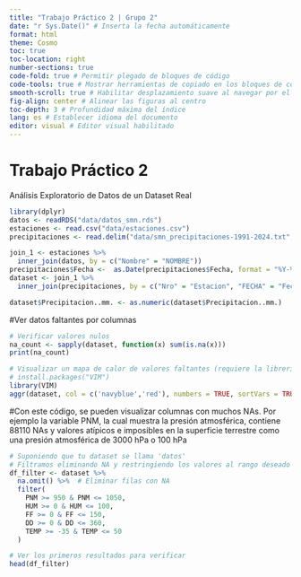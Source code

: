 ```yaml
---
title: "Trabajo Práctico 2 | Grupo 2" 
date: "r Sys.Date()" # Inserta la fecha automáticamente 
format: html
theme: Cosmo 
toc: true 
toc-location: right 
number-sections: true 
code-fold: true # Permitir plegado de bloques de código 
code-tools: true # Mostrar herramientas de copiado en los bloques de código 
smooth-scroll: true # Habilitar desplazamiento suave al navegar por el índice 
fig-align: center # Alinear las figuras al centro 
toc-depth: 3 # Profundidad máxima del índice 
lang: es # Establecer idioma del documento 
editor: visual # Editor visual habilitado
---
```


# Trabajo Práctico 2

Análisis Exploratorio de Datos de un Dataset Real

```r
library(dplyr)
datos <- readRDS("data/datos_smn.rds")
estaciones <- read.csv("data/estaciones.csv")
precipitaciones <- read.delim("data/smn_precipitaciones-1991-2024.txt", sep = ",")

join_1 <- estaciones %>% 
  inner_join(datos, by = c("Nombre" = "NOMBRE"))
precipitaciones$Fecha <-  as.Date(precipitaciones$Fecha, format = "%Y-%m-%d")
dataset <- join_1 %>%
  inner_join(precipitaciones, by = c("Nro" = "Estacion", "FECHA" = "Fecha"))

dataset$Precipitacion..mm. <- as.numeric(dataset$Precipitacion..mm.) 
```

#Ver datos faltantes por columnas

```r
# Verificar valores nulos
na_count <- sapply(dataset, function(x) sum(is.na(x)))
print(na_count)

# Visualizar un mapa de calor de valores faltantes (requiere la librería VIM)
# install.packages("VIM")
library(VIM)
aggr(dataset, col = c('navyblue','red'), numbers = TRUE, sortVars = TRUE, labels = names(data), cex.axis = .7, gap = 3, ylab = c("Histograma de NAs","Patrón de NAs"))
```

#Con este código, se pueden visualizar columnas con muchos NAs. Por ejemplo la variable PNM, la cual muestra la presión atmosférica, contiene 88110 NAs y valores atípicos e imposibles en la superficie terrestre como una presión atmosférica de 3000 hPa o 100 hPa

```r

# Suponiendo que tu dataset se llama 'datos'
# Filtramos eliminando NA y restringiendo los valores al rango deseado
df_filter <- dataset %>%
  na.omit() %>%  # Eliminar filas con NA
  filter(
    PNM >= 950 & PNM <= 1050,
    HUM >= 0 & HUM <= 100,
    FF >= 0 & FF <= 150,
    DD >= 0 & DD <= 360,
    TEMP >= -35 & TEMP <= 50
  )

# Ver los primeros resultados para verificar
head(df_filter)


```


